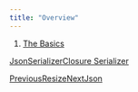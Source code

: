 ```yaml
---
title: "Overview"
---
```


1. [The Basics](/maginium/the-basics)

[Json](/maginium/the-basics/serializer/json)[Serializer](/maginium/the-basics/serializer/serializer)[Closure Serializer](/maginium/the-basics/serializer/closure-serializer)

[PreviousResize](/maginium/the-basics/resize)[NextJson](/maginium/the-basics/serializer/json)

